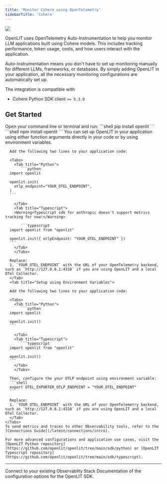 ```yaml
---
title: 'Monitor Cohere using OpenTelemetry'
sidebarTitle: 'Cohere'
---
```


<Frame>
  <img src="/images/docs-cohere-banner.gif" />
</Frame>

OpenLIT uses OpenTelemetry Auto-Instrumentation to help you monitor LLM applications built using Cohere models. This includes tracking performance, token usage, costs, and how users interact with the application.

Auto-instrumentation means you don't have to set up monitoring manually for different LLMs, frameworks, or databases. By simply adding OpenLIT in your application, all the necessary monitoring configurations are automatically set up.

The integration is compatible with  
- Cohere Python SDK client `>= 5.3.0` 

## Get Started 

<Steps>
    <Step title="Install OpenLIT">
      Open your command line or terminal and run:
      <Tabs>
        <Tab title="Python">
           ```shell
                pip install openlit
           ```
        </Tab>
        <Tab title="Typescript">
           ```shell
                npm install openlit
           ```
        </Tab>
        </Tabs>
    </Step>
    <Step title="Initialize OpenLIT in your Application">
    You can set up OpenLIT in your application using either function arguments directly in your code or by using environment variables.
    <Tabs>
      <Tab title="Setup using function arguments">

      Add the following two lines to your application code:

      <Tabs>
        <Tab title="Python">
           ```python
      import openlit

      openlit.init(
        otlp_endpoint="YOUR_OTEL_ENDPOINT", 
      )
      ```

        </Tab>
        <Tab title="Typescript">
        <Warning>Typescript sdk for anthropic doesn't support metrics tracking for now!</Warning>

           ```typescript
      import openlit from "openlit"

      openlit.init({ otlpEndpoint: "YOUR_OTEL_ENDPOINT" })
      ```
        </Tab>
        </Tabs>

      Replace:
      1. `YOUR_OTEL_ENDPOINT` with the URL of your OpenTelemetry backend, such as `http://127.0.0.1:4318` if you are using OpenLIT and a local OTel Collector.
      </Tab>
      <Tab title="Setup using Environment Variables">
      
      Add the following two lines to your application code:

      <Tabs>
        <Tab title="Python">
           ```python
      import openlit

      openlit.init()
      ```

        </Tab>
        <Tab title="Typescript">
           ```typescript
      import openlit from "openlit"

      openlit.init()
      ```
        </Tab>
        </Tabs>

      Then, configure the your OTLP endpoint using environment variable:
      ```shell
      export OTEL_EXPORTER_OTLP_ENDPOINT = "YOUR_OTEL_ENDPOINT"
      ```

      Replace:
      1. `YOUR_OTEL_ENDPOINT` with the URL of your OpenTelemetry backend, such as `http://127.0.0.1:4318` if you are using OpenLIT and a local OTel Collector. 
      </Tab>
    </Tabs>
    To send metrics and traces to other Observability tools, refer to the [Connections Guide](/latest/connections/intro).

    For more advanced configurations and application use cases, visit the [OpenLIT Python repository](https://github.com/openlit/openlit/tree/main/sdk/python) or [OpenLIT Typescript repository](https://github.com/openlit/openlit/tree/main/sdk/typescript).
  </Step>
</Steps>

---

<CardGroup cols={2}>
<Card title="Connections" href="/latest/connections/intro" icon='link'>
Connect to your existing Observablity Stack
</Card>
<Card title="SDK configuration" href="/latest/sdk-configuration" icon='file-code'>
Documentation of the configuration options for the OpenLIT SDK.
</Card>
</CardGroup>